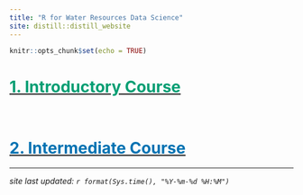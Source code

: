```yaml
---
title: "R for Water Resources Data Science"
site: distill::distill_website
---
```


```r
knitr::opts_chunk$set(echo = TRUE)
```

<style>
  .title{
    display: none;
  }
</style>




# [[1. Introductory Course]{style="color: #009E73"}](intro/index.html)

<br>

# [[2. Intermediate Course]{style="color: #0072B2"}](intermediate/index.html)


------------------------------------------------------------------------

*site last updated: `r format(Sys.time(), "%Y-%m-%d %H:%M")`*
